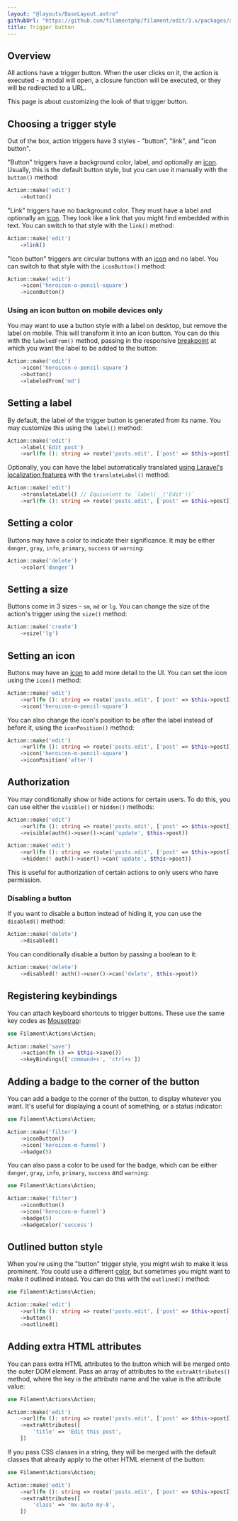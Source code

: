 ```yaml
---
layout: "@layouts/BaseLayout.astro"
githubUrl: "https://github.com/filamentphp/filament/edit/3.x/packages/actions/docs/03-trigger-button.md"
title: Trigger button
---
```


## Overview

All actions have a trigger button. When the user clicks on it, the action is executed - a modal will open, a closure function will be executed, or they will be redirected to a URL.

This page is about customizing the look of that trigger button.

## Choosing a trigger style

Out of the box, action triggers have 3 styles - "button", "link", and "icon button".

"Button" triggers have a background color, label, and optionally an [icon](#setting-an-icon). Usually, this is the default button style, but you can use it manually with the `button()` method:

```php
Action::make('edit')
    ->button()
```

<AutoScreenshot name="actions/trigger-button/button" alt="Button trigger" version="3.x" />

"Link" triggers have no background color. They must have a label and optionally an [icon](#setting-an-icon). They look like a link that you might find embedded within text. You can switch to that style with the `link()` method:

```php
Action::make('edit')
    ->link()
```

<AutoScreenshot name="actions/trigger-button/link" alt="Link trigger" version="3.x" />

"Icon button" triggers are circular buttons with an [icon](#setting-an-icon) and no label. You can switch to that style with the `iconButton()` method:

```php
Action::make('edit')
    ->icon('heroicon-o-pencil-square')
    ->iconButton()
```

<AutoScreenshot name="actions/trigger-button/icon-button" alt="Icon button trigger" version="3.x" />

### Using an icon button on mobile devices only

You may want to use a button style with a label on desktop, but remove the label on mobile. This will transform it into an icon button. You can do this with the `labeledFrom()` method, passing in the responsive [breakpoint](https://tailwindcss.com/docs/responsive-design#overview) at which you want the label to be added to the button:

```php
Action::make('edit')
    ->icon('heroicon-o-pencil-square')
    ->button()
    ->labeledFrom('md')
```

## Setting a label

By default, the label of the trigger button is generated from its name. You may customize this using the `label()` method:

```php
Action::make('edit')
    ->label('Edit post')
    ->url(fn (): string => route('posts.edit', ['post' => $this->post]))
```

Optionally, you can have the label automatically translated [using Laravel's localization features](https://laravel.com/docs/localization) with the `translateLabel()` method:

```php
Action::make('edit')
    ->translateLabel() // Equivalent to `label(__('Edit'))`
    ->url(fn (): string => route('posts.edit', ['post' => $this->post]))
```

## Setting a color

Buttons may have a color to indicate their significance. It may be either `danger`, `gray`, `info`, `primary`, `success` or `warning`:

```php
Action::make('delete')
    ->color('danger')
```

<AutoScreenshot name="actions/trigger-button/danger" alt="Red trigger" version="3.x" />

## Setting a size

Buttons come in 3 sizes - `sm`, `md` or `lg`. You can change the size of the action's trigger using the `size()` method:

```php
Action::make('create')
    ->size('lg')
```

<AutoScreenshot name="actions/trigger-button/large" alt="Large trigger" version="3.x" />

## Setting an icon

Buttons may have an [icon](https://blade-ui-kit.com/blade-icons?set=1#search) to add more detail to the UI. You can set the icon using the `icon()` method:

```php
Action::make('edit')
    ->url(fn (): string => route('posts.edit', ['post' => $this->post]))
    ->icon('heroicon-m-pencil-square')
```

<AutoScreenshot name="actions/trigger-button/icon" alt="Trigger with icon" version="3.x" />

You can also change the icon's position to be after the label instead of before it, using the `iconPosition()` method:

```php
Action::make('edit')
    ->url(fn (): string => route('posts.edit', ['post' => $this->post]))
    ->icon('heroicon-m-pencil-square')
    ->iconPosition('after')
```

<AutoScreenshot name="actions/trigger-button/icon-after" alt="Trigger with icon after the label" version="3.x" />

## Authorization

You may conditionally show or hide actions for certain users. To do this, you can use either the `visible()` or `hidden()` methods:

```php
Action::make('edit')
    ->url(fn (): string => route('posts.edit', ['post' => $this->post]))
    ->visible(auth()->user()->can('update', $this->post))

Action::make('edit')
    ->url(fn (): string => route('posts.edit', ['post' => $this->post]))
    ->hidden(! auth()->user()->can('update', $this->post))
```

This is useful for authorization of certain actions to only users who have permission.

### Disabling a button

If you want to disable a button instead of hiding it, you can use the `disabled()` method:

```php
Action::make('delete')
    ->disabled()
```

You can conditionally disable a button by passing a boolean to it:

```php
Action::make('delete')
    ->disabled(! auth()->user()->can('delete', $this->post))
```

## Registering keybindings

You can attach keyboard shortcuts to trigger buttons. These use the same key codes as [Mousetrap](https://craig.is/killing/mice):

```php
use Filament\Actions\Action;

Action::make('save')
    ->action(fn () => $this->save())
    ->keyBindings(['command+s', 'ctrl+s'])
```

## Adding a badge to the corner of the button

You can add a badge to the corner of the button, to display whatever you want. It's useful for displaying a count of something, or a status indicator:

```php
use Filament\Actions\Action;

Action::make('filter')
    ->iconButton()
    ->icon('heroicon-m-funnel')
    ->badge(5)
```

<AutoScreenshot name="actions/trigger-button/badge" alt="Trigger with badge" version="3.x" />

You can also pass a color to be used for the badge, which can be either `danger`, `gray`, `info`, `primary`, `success` and `warning`:

```php
use Filament\Actions\Action;

Action::make('filter')
    ->iconButton()
    ->icon('heroicon-m-funnel')
    ->badge(5)
    ->badgeColor('success')
```

<AutoScreenshot name="actions/trigger-button/success-badge" alt="Trigger with green badge" version="3.x" />

## Outlined button style

When you're using the "button" trigger style, you might wish to make it less prominent. You could use a different [color](#setting-a-color), but sometimes you might want to make it outlined instead. You can do this with the `outlined()` method:

```php
use Filament\Actions\Action;

Action::make('edit')
    ->url(fn (): string => route('posts.edit', ['post' => $this->post]))
    ->button()
    ->outlined()
```

<AutoScreenshot name="actions/trigger-button/outlined" alt="Outlined trigger button" version="3.x" />

## Adding extra HTML attributes

You can pass extra HTML attributes to the button which will be merged onto the outer DOM element. Pass an array of attributes to the `extraAttributes()` method, where the key is the attribute name and the value is the attribute value:

```php
use Filament\Actions\Action;

Action::make('edit')
    ->url(fn (): string => route('posts.edit', ['post' => $this->post]))
    ->extraAttributes([
        'title' => 'Edit this post',
    ])
```

If you pass CSS classes in a string, they will be merged with the default classes that already apply to the other HTML element of the button:

```php
use Filament\Actions\Action;

Action::make('edit')
    ->url(fn (): string => route('posts.edit', ['post' => $this->post]))
    ->extraAttributes([
        'class' => 'mx-auto my-8',
    ])
```

